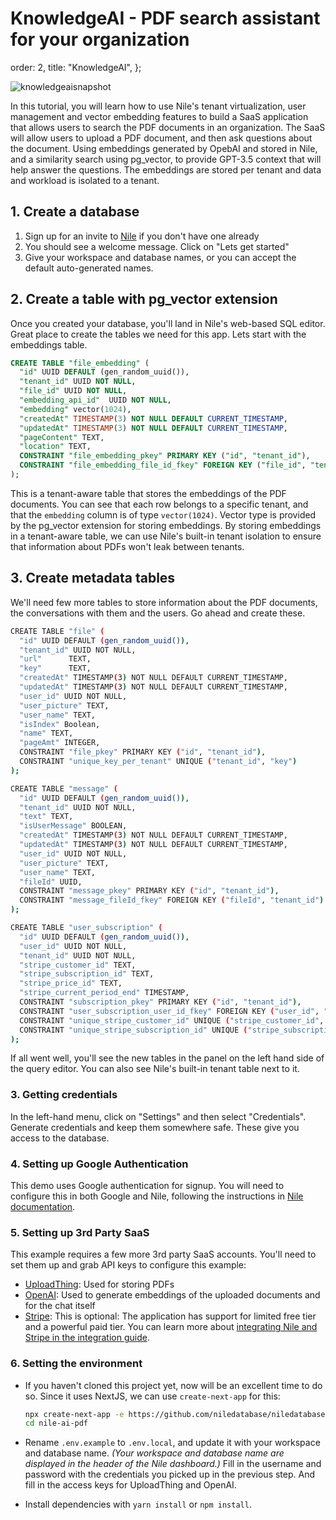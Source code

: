 # KnowledgeAI - PDF search assistant for your organization

  order: 2,
  title: "KnowledgeAI",
};

![knowledgeaisnapshot](/docs/knowledgeai.png)

In this tutorial, you will learn how to use Nile's tenant virtualization, user management and 
vector embedding features to build a SaaS application that allows users to search the PDF documents 
in an organization. The SaaS will allow users to upload a PDF document, and then ask questions about the document.
Using embeddings generated by OpebAI and stored in Nile, and a similarity search using pg_vector,
to provide GPT-3.5 context that will help answer the questions. The embeddings are stored per tenant and data and
workload is isolated to a tenant.

## 1. Create a database

1. Sign up for an invite to [Nile](https://thenile.dev) if you don't have one already
2. You should see a welcome message. Click on "Lets get started"
3. Give your workspace and database names, or you can accept the default auto-generated names.

## 2. Create a table with pg_vector extension

Once you created your database, you'll land in Nile's web-based SQL editor. Great place to create the
tables we need for this app. Lets start with the embeddings table.

```sql
CREATE TABLE "file_embedding" (
  "id" UUID DEFAULT (gen_random_uuid()),
  "tenant_id" UUID NOT NULL,
  "file_id" UUID NOT NULL,
  "embedding_api_id"  UUID NOT NULL,
  "embedding" vector(1024),
  "createdAt" TIMESTAMP(3) NOT NULL DEFAULT CURRENT_TIMESTAMP,
  "updatedAt" TIMESTAMP(3) NOT NULL DEFAULT CURRENT_TIMESTAMP,
  "pageContent" TEXT,
  "location" TEXT,
  CONSTRAINT "file_embedding_pkey" PRIMARY KEY ("id", "tenant_id"),
  CONSTRAINT "file_embedding_file_id_fkey" FOREIGN KEY ("file_id", "tenant_id") REFERENCES "file" ("id", "tenant_id")
);
```

This is a tenant-aware table that stores the embeddings of the PDF documents.
You can see that each row belongs to a specific tenant, and that the `embedding`
column is of type `vector(1024)`. Vector type is provided by the pg_vector extension for storing embeddings.
By storing embeddings in a tenant-aware table, we can use Nile's built-in tenant isolation to ensure that
information about PDFs won't leak between tenants.

## 3. Create metadata tables

We'll need few more tables to store information about the PDF documents, the conversations with them
and the users. Go ahead and create these.

```bash
CREATE TABLE "file" (
  "id" UUID DEFAULT (gen_random_uuid()),
  "tenant_id" UUID NOT NULL,
  "url"      TEXT,
  "key"      TEXT,
  "createdAt" TIMESTAMP(3) NOT NULL DEFAULT CURRENT_TIMESTAMP,
  "updatedAt" TIMESTAMP(3) NOT NULL DEFAULT CURRENT_TIMESTAMP,
  "user_id" UUID NOT NULL,
  "user_picture" TEXT,
  "user_name" TEXT,
  "isIndex" Boolean,
  "name" TEXT,
  "pageAmt" INTEGER,
  CONSTRAINT "file_pkey" PRIMARY KEY ("id", "tenant_id"),
  CONSTRAINT "unique_key_per_tenant" UNIQUE ("tenant_id", "key")
);

CREATE TABLE "message" (
  "id" UUID DEFAULT (gen_random_uuid()),
  "tenant_id" UUID NOT NULL,
  "text" TEXT,
  "isUserMessage" BOOLEAN,
  "createdAt" TIMESTAMP(3) NOT NULL DEFAULT CURRENT_TIMESTAMP,
  "updatedAt" TIMESTAMP(3) NOT NULL DEFAULT CURRENT_TIMESTAMP,
  "user_id" UUID NOT NULL,
  "user_picture" TEXT,
  "user_name" TEXT,
  "fileId" UUID,
  CONSTRAINT "message_pkey" PRIMARY KEY ("id", "tenant_id"),
  CONSTRAINT "message_fileId_fkey" FOREIGN KEY ("fileId", "tenant_id") REFERENCES "file" ("id", "tenant_id")
);

CREATE TABLE "user_subscription" (
  "id" UUID DEFAULT (gen_random_uuid()),
  "user_id" UUID NOT NULL,
  "tenant_id" UUID NOT NULL,
  "stripe_customer_id" TEXT,
  "stripe_subscription_id" TEXT,
  "stripe_price_id" TEXT,
  "stripe_current_period_end" TIMESTAMP,
  CONSTRAINT "subscription_pkey" PRIMARY KEY ("id", "tenant_id"),
  CONSTRAINT "user_subscription_user_id_fkey" FOREIGN KEY ("user_id", "tenant_id") REFERENCES users.tenant_users ("user_id", "tenant_id"),
  CONSTRAINT "unique_stripe_customer_id" UNIQUE ("stripe_customer_id", "tenant_id"),
  CONSTRAINT "unique_stripe_subscription_id" UNIQUE ("stripe_subscription_id", "tenant_id")
);

```

If all went well, you'll see the new tables in the panel on the left hand side of the query editor. You can also see Nile's built-in tenant table next to it.

### 3. Getting credentials

In the left-hand menu, click on "Settings" and then select "Credentials".
Generate credentials and keep them somewhere safe. These give you access to the database.

### 4. Setting up Google Authentication

This demo uses Google authentication for signup. You will need to configure this in both Google and Nile,
following the instructions in [Nile documentation](https://www.thenile.dev/docs/user-authentication/social-login/google).

### 5. Setting up 3rd Party SaaS

This example requires a few more 3rd party SaaS accounts.
You'll need to set them up and grab API keys to configure this example:

- [UploadThing](https://uploadthing.com): Used for storing PDFs
- [OpenAI](https://openai.com/): Used to generate embeddings of the uploaded documents and for the chat itself
- [Stripe](https://stripe.com/): This is optional: The application has support for limited free tier and a powerful paid tier. You can learn more about [integrating Nile and Stripe in the integration guide](https://www.thenile.dev/docs/integrations/stripe).

### 6. Setting the environment

- If you haven't cloned this project yet, now will be an excellent time to do so. Since it uses NextJS, we can use `create-next-app` for this:

  ```bash
  npx create-next-app -e https://github.com/niledatabase/niledatabase/tree/main/examples/ai/ai_pdf nile-ai-pdf
  cd nile-ai-pdf
  ```

- Rename `.env.example` to `.env.local`, and update it with your workspace and database name.
  _(Your workspace and database name are displayed in the header of the Nile dashboard.)_
  Fill in the username and password with the credentials you picked up in the previous step.
  And fill in the access keys for UploadThing and OpenAI.

- Install dependencies with `yarn install` or `npm install`.

